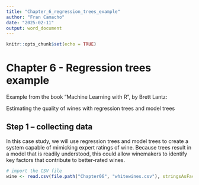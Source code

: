 ```yaml
---
title: "Chapter_6_regression_trees_example"
author: "Fran Camacho"
date: "2025-02-11"
output: word_document
---
```


```r
knitr::opts_chunk$set(echo = TRUE)
```

# Chapter 6 - Regression trees example

Example from the book "Machine Learning with R", by Brett Lantz:

Estimating the quality of wines with regression trees and model trees

## Step 1 – collecting data

In this case study, we will use regression trees and model trees to create a system capable of
mimicking expert ratings of wine. Because trees result in a model that is readily understood, this
could allow winemakers to identify key factors that contribute to better-rated wines.


```r
# import the CSV file
wine <- read.csv(file.path("Chapter06", "whitewines.csv"), stringsAsFactors = TRUE)
```